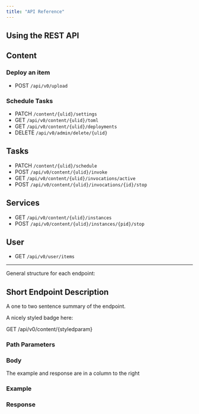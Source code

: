 ```yaml
---
title: "API Reference"
---
```


## Using the REST API

## Content


### Deploy an item

- POST `/api/v0/upload`


### Schedule Tasks

- PATCH `/content/{ulid}/settings`
- GET `/api/v0/content/{ulid}/toml`
- GET `/api/v0/content/{ulid}/deployments`
- DELETE `/api/v0/admin/delete/{ulid} `

## Tasks


- PATCH `/content/{ulid}/schedule`
- POST `/api/v0/content/{ulid}/invoke`
- GET `/api/v0/content/{ulid}/invocations/active`
- POST `/api/v0/content/{ulid}/invocations/{id}/stop`

## Services

- GET `/api/v0/content/{ulid}/instances`
- POST `/api/v0/content/{ulid}/instances/{pid}/stop`

## User

- GET `/api/v0/user/items`


-----

General structure for each endpoint:

## Short Endpoint Description

A one to two sentence summary of the endpoint.

A nicely styled badge here:

GET /api/v0/content/{styledparam}

### Path Parameters


### Body


The example and response are in a column to the right

### Example


### Response

